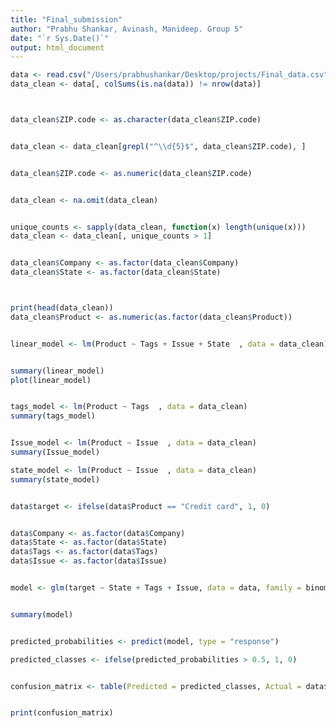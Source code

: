 ```yaml
---
title: "Final_submission"
author: "Prabhu Shankar, Avinash, Manideep. Group 5"
date: "`r Sys.Date()`"
output: html_document
---
```



```r
data <- read.csv("/Users/prabhushankar/Desktop/projects/Final_data.csv") 
data_clean <- data[, colSums(is.na(data)) != nrow(data)]



data_clean$ZIP.code <- as.character(data_clean$ZIP.code)


data_clean <- data_clean[grepl("^\\d{5}$", data_clean$ZIP.code), ]


data_clean$ZIP.code <- as.numeric(data_clean$ZIP.code)


data_clean <- na.omit(data_clean)


unique_counts <- sapply(data_clean, function(x) length(unique(x)))
data_clean <- data_clean[, unique_counts > 1]


data_clean$Company <- as.factor(data_clean$Company)
data_clean$State <- as.factor(data_clean$State)



print(head(data_clean))
data_clean$Product <- as.numeric(as.factor(data_clean$Product))


linear_model <- lm(Product ~ Tags + Issue + State  , data = data_clean)


summary(linear_model)
plot(linear_model)


tags_model <- lm(Product ~ Tags  , data = data_clean)
summary(tags_model)


Issue_model <- lm(Product ~ Issue  , data = data_clean)
summary(Issue_model)

state_model <- lm(Product ~ Issue  , data = data_clean)
summary(state_model)


data$target <- ifelse(data$Product == "Credit card", 1, 0)


data$Company <- as.factor(data$Company)
data$State <- as.factor(data$State)
data$Tags <- as.factor(data$Tags)
data$Issue <- as.factor(data$Issue)


model <- glm(target ~ State + Tags + Issue, data = data, family = binomial)


summary(model)


predicted_probabilities <- predict(model, type = "response")

predicted_classes <- ifelse(predicted_probabilities > 0.5, 1, 0)


confusion_matrix <- table(Predicted = predicted_classes, Actual = data$target)


print(confusion_matrix)
```

